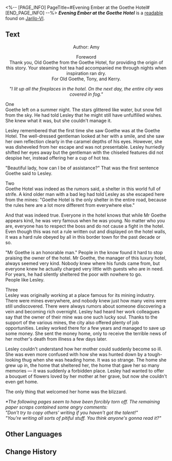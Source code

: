 <%-- [PAGE_INFO]
PageTitle=#Evening Ember at the Goethe Hotel#
[END_PAGE_INFO] --%>
{{Readable Infobox
|id           = 107
|partIds      = 190241
|title        = ''Evening Ember at the Goethe Hotel''
|image        = Item Jarilo-VI Readable 2.png
|world        = Jarilo-VI
|parts        = 1
|author       = <!--to be added-->
|description  = A novel written by a playwright famous for their romance stories. It is loosely based on the history of the Goethe Hotel, but only parts of it survived.
|part1        = Part I
|source1      = {{cx|Source missing}}
|characters   = 
|factions     = 
}}
'''''Evening Ember at the Goethe Hotel''''' is a [[readable]] found on [[Jarilo-VI]].
<!--
==Location==
{{Map Embed|<map name>|<marker id>}}
-->
==Text==
<div align="center">Author: Amy

Foreword<br />
Thank you, Old Goethe from the Goethe Hotel, for providing the origin of this story. Your steaming hot tea had accompanied me through nights when inspiration ran dry.<br />
For Old Goethe, Tony, and Kerry.

''"I lit up all the fireplaces in the hotel. On the next day, the entire city was covered in fog."''</div>

One<br />
Goethe left on a summer night. The stars glittered like water, but snow fell from the sky. He had told Lesley that he might still have unfulfilled wishes. She knew what it was, but she couldn't manage it.

Lesley remembered that the first time she saw Goethe was at the Goethe Hotel. The well-dressed gentleman looked at her with a smile, and she saw her own reflection clearly in the caramel depths of his eyes. However, she was disheveled from her escape and was not presentable. Lesley hurriedly shifted her eyes away but the gentleman with the chiseled features did not despise her, instead offering her a cup of hot tea.

"Beautiful lady, how can I be of assistance?" That was the first sentence Goethe said to Lesley.

Two<br />
Goethe Hotel was indeed as the rumors said, a shelter in this world full of strife. A kind older man with a bad leg had told Lesley as she escaped here from the mines: "Goethe Hotel is the only shelter in the entire road, because the rules here are a lot more different from everywhere else."

And that was indeed true. Everyone in the hotel knows that while Mr Goethe appears kind, he was very famous when he was young. No matter who you are, everyone has to respect the boss and do not cause a fight in the hotel. Even though this was not a rule written out and displayed on the hotel walls, it was a hard rule obeyed by all in this border town for the past decade or so.

"Mr Goethe is an honorable man." People in the know found it hard to stop praising the owner of the hotel. Mr Goethe, the manager of this luxury hotel, always seemed very kind. Nobody knew where his funds came from, but everyone knew he actually charged very little with guests who are in need. For years, he had silently sheltered the poor with nowhere to go.<br />
People like Lesley.

Three<br />
Lesley was originally working at a place famous for its mining industry. There were mines everywhere, and nobody knew just how many veins were still undiscovered. There were always rumors about someone discovering a vein and becoming rich overnight. Lesley had heard her work colleagues say that the owner of their mine was one such lucky soul. Thanks to the support of the various mines, the city also offered plenty of job opportunities. Lesley worked there for a few years and managed to save up some money. She sent the money home, only to receive the terrible news of her mother's death from illness a few days later.

Lesley couldn't understand how her mother could suddenly become so ill. She was even more confused with how she was hunted down by a tough-looking thug when she was heading home. It was so strange. The home she grew up in, the home that sheltered her, the home that gave her so many memories &mdash; it was suddenly a forbidden place. Lesley had wanted to offer a bouquet of flowers loved by her mother at her grave, but now she couldn't even get home.

The only thing that welcomed her home was the blizzard.

''*The following pages seem to have been forcibly torn off. The remaining paper scraps contained some angry comments:''<br />
''"Don't try to copy others' writing if you haven't got the talent!"''<br />
''"You're writing all sorts of pitiful stuff. You think anyone's gonna read it?"''

<!--
==Trivia==
* 
-->
==Other Languages==
{{Other Languages
|en   = ''Evening Ember at the Goethe Hotel''
|zhs  = 《歌德宾馆的夜与雾》
|zht  = 《歌德賓館的夜與霧》
|ja   = 『ゲーテホテルの黄昏と夕焼け』
|ko   = ≪괴테 호텔의 황혼과 노을≫
|es   = «La luz del ocaso en el Hotel Goethe»
|fr   = ''Crépuscule à l'Hôtel Goethe''
|ru   = «Туманные сумерки в отеле "Гёте"»
|th   = ค่ำคืนในม่านหมอกของ Goethe Hotel
|vi   = Đêm Tối Và Mây Mù Của Khách Sạn Goethe
|de   = „Dämmerung im Hotel Goethe“
|id   = "Malam dan Kabut di Hotel Goethe"
|pt   = "Fim de Tarde no Hotel Goethe"
}}

==Change History==
{{Change History|1.0}}